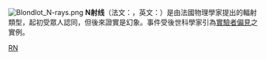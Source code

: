 {{expand english|time=2020-10-03T08:13:00+00:00}}
{{unreferenced|time=2013-05-25T04:51:59+00:00}}

[[File:Blondlot_N-rays.png|thumb]] 
'''N射线'''（法文：{{lang|fr|Rayon N}}，英文：{{lang|en|'''N rays'''}}）是由法國物理學家{{link-en|布朗洛|Prosper-René_Blondlot}}提出的輻射類型，起初受眾人認同，但後來證實是幻象。事件受後世科學家引為[[實驗者偏見|實驗者偏見]]之實例。

[[Category:已废弃的物理学理论|RN]]
{{physics-stub}}